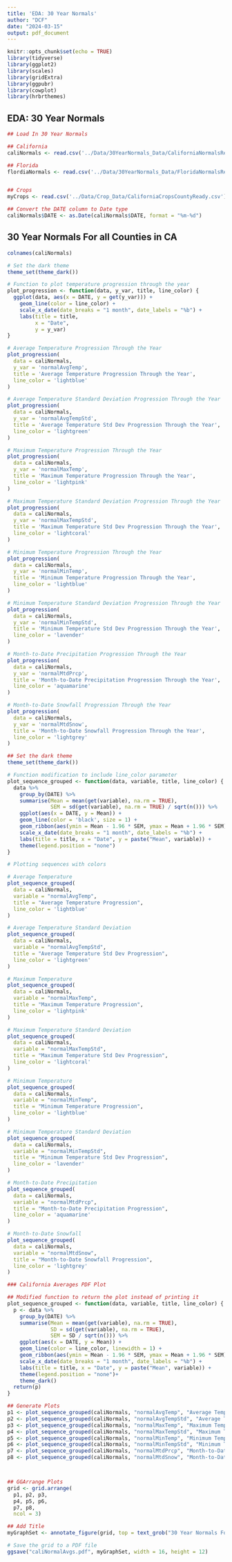 ```yaml
---
title: 'EDA: 30 Year Normals'
author: "DCF"
date: "2024-03-15"
output: pdf_document
---
```


```r
knitr::opts_chunk$set(echo = TRUE)
library(tidyverse)
library(ggplot2)
library(scales)
library(gridExtra)
library(ggpubr) 
library(cowplot)
library(hrbrthemes)
```

## EDA: 30 Year Normals


```r
## Load In 30 Year Normals

## California
caliNormals <- read.csv('../Data/30YearNormals_Data/CaliforniaNormalsReady.csv')

## Florida
flordiaNormals <- read.csv('../Data/30YearNormals_Data/FloridaNormalsReady.csv')


## Crops 
myCrops <- read.csv('../Data/Crop_Data/CaliforniaCropsCountyReady.csv')

## Convert the DATE column to Date type
caliNormals$DATE <- as.Date(caliNormals$DATE, format = "%m-%d")

```


## 30 Year Normals For all Counties in CA
```r

colnames(caliNormals)

# Set the dark theme
theme_set(theme_dark())

# Function to plot temperature progression through the year
plot_progression <- function(data, y_var, title, line_color) {
  ggplot(data, aes(x = DATE, y = get(y_var))) +
    geom_line(color = line_color) +
    scale_x_date(date_breaks = "1 month", date_labels = "%b") +
    labs(title = title,
         x = "Date",
         y = y_var)
}

# Average Temperature Progression Through the Year
plot_progression(
  data = caliNormals, 
  y_var = 'normalAvgTemp', 
  title = 'Average Temperature Progression Through the Year', 
  line_color = 'lightblue'
)

# Average Temperature Standard Deviation Progression Through the Year
plot_progression(
  data = caliNormals, 
  y_var = 'normalAvgTempStd', 
  title = 'Average Temperature Std Dev Progression Through the Year', 
  line_color = 'lightgreen'
)

# Maximum Temperature Progression Through the Year
plot_progression(
  data = caliNormals, 
  y_var = 'normalMaxTemp', 
  title = 'Maximum Temperature Progression Through the Year', 
  line_color = 'lightpink'
)

# Maximum Temperature Standard Deviation Progression Through the Year
plot_progression(
  data = caliNormals, 
  y_var = 'normalMaxTempStd', 
  title = 'Maximum Temperature Std Dev Progression Through the Year', 
  line_color = 'lightcoral'
)

# Minimum Temperature Progression Through the Year
plot_progression(
  data = caliNormals, 
  y_var = 'normalMinTemp', 
  title = 'Minimum Temperature Progression Through the Year', 
  line_color = 'lightblue'
)

# Minimum Temperature Standard Deviation Progression Through the Year
plot_progression(
  data = caliNormals, 
  y_var = 'normalMinTempStd', 
  title = 'Minimum Temperature Std Dev Progression Through the Year', 
  line_color = 'lavender'
)

# Month-to-Date Precipitation Progression Through the Year
plot_progression(
  data = caliNormals, 
  y_var = 'normalMtdPrcp', 
  title = 'Month-to-Date Precipitation Progression Through the Year', 
  line_color = 'aquamarine'
)

# Month-to-Date Snowfall Progression Through the Year
plot_progression(
  data = caliNormals, 
  y_var = 'normalMtdSnow', 
  title = 'Month-to-Date Snowfall Progression Through the Year', 
  line_color = 'lightgrey'
)
```   


```r
## Set the dark theme
theme_set(theme_dark())

# Function modification to include line_color parameter
plot_sequence_grouped <- function(data, variable, title, line_color) {
  data %>%
    group_by(DATE) %>%
    summarise(Mean = mean(get(variable), na.rm = TRUE),
              SEM = sd(get(variable), na.rm = TRUE) / sqrt(n())) %>%
    ggplot(aes(x = DATE, y = Mean)) +
    geom_line(color = 'black', size = 1) +
    geom_ribbon(aes(ymin = Mean - 1.96 * SEM, ymax = Mean + 1.96 * SEM), fill = line_color, alpha = 0.3) +
    scale_x_date(date_breaks = "1 month", date_labels = "%b") +
    labs(title = title, x = "Date", y = paste("Mean", variable)) +
    theme(legend.position = "none")
}

# Plotting sequences with colors

# Average Temperature
plot_sequence_grouped(
  data = caliNormals, 
  variable = "normalAvgTemp", 
  title = "Average Temperature Progression",
  line_color = 'lightblue'
)

# Average Temperature Standard Deviation
plot_sequence_grouped(
  data = caliNormals, 
  variable = "normalAvgTempStd", 
  title = "Average Temperature Std Dev Progression",
  line_color = 'lightgreen'
)

# Maximum Temperature
plot_sequence_grouped(
  data = caliNormals, 
  variable = "normalMaxTemp", 
  title = "Maximum Temperature Progression",
  line_color = 'lightpink'
)

# Maximum Temperature Standard Deviation
plot_sequence_grouped(
  data = caliNormals, 
  variable = "normalMaxTempStd", 
  title = "Maximum Temperature Std Dev Progression",
  line_color = 'lightcoral'
)

# Minimum Temperature
plot_sequence_grouped(
  data = caliNormals, 
  variable = "normalMinTemp", 
  title = "Minimum Temperature Progression",
  line_color = 'lightblue'
)

# Minimum Temperature Standard Deviation
plot_sequence_grouped(
  data = caliNormals, 
  variable = "normalMinTempStd", 
  title = "Minimum Temperature Std Dev Progression",
  line_color = 'lavender'
)

# Month-to-Date Precipitation
plot_sequence_grouped(
  data = caliNormals, 
  variable = "normalMtdPrcp", 
  title = "Month-to-Date Precipitation Progression",
  line_color = 'aquamarine'
)

# Month-to-Date Snowfall
plot_sequence_grouped(
  data = caliNormals, 
  variable = "normalMtdSnow", 
  title = "Month-to-Date Snowfall Progression",
  line_color = 'lightgrey'
)

```     
```r
### California Averages PDF Plot

## Modified function to return the plot instead of printing it
plot_sequence_grouped <- function(data, variable, title, line_color) {
  p <- data %>%
    group_by(DATE) %>%
    summarise(Mean = mean(get(variable), na.rm = TRUE),
              SD = sd(get(variable), na.rm = TRUE),
              SEM = SD / sqrt(n())) %>%
    ggplot(aes(x = DATE, y = Mean)) +
    geom_line(color = line_color, linewidth = 1) +
    geom_ribbon(aes(ymin = Mean - 1.96 * SEM, ymax = Mean + 1.96 * SEM), fill = line_color, alpha = 0.4) +
    scale_x_date(date_breaks = "1 month", date_labels = "%b") +
    labs(title = title, x = "Date", y = paste("Mean", variable)) +
    theme(legend.position = "none")+
    theme_dark()
  return(p)
}

## Generate Plots
p1 <- plot_sequence_grouped(caliNormals, "normalAvgTemp", "Average Temperature Progression", 'lightblue')
p2 <- plot_sequence_grouped(caliNormals, "normalAvgTempStd", "Average Temperature Std Dev Progression", 'lightgreen')
p3 <- plot_sequence_grouped(caliNormals, "normalMaxTemp", "Maximum Temperature Progression", 'lightpink')
p4 <- plot_sequence_grouped(caliNormals, "normalMaxTempStd", "Maximum Temperature Std Dev Progression", 'lightcoral')
p5 <- plot_sequence_grouped(caliNormals, "normalMinTemp", "Minimum Temperature Progression", 'lightblue')
p6 <- plot_sequence_grouped(caliNormals, "normalMinTempStd", "Minimum Temperature Std Dev Progression", 'lavender')
p7 <- plot_sequence_grouped(caliNormals, "normalMtdPrcp", "Month-to-Date Precipitation Progression", 'aquamarine')
p8 <- plot_sequence_grouped(caliNormals, "normalMtdSnow", "Month-to-Date Snowfall Progression", 'lightgrey')



## GGArrange Plots 
grid <- grid.arrange(
  p1, p2, p3, 
  p4, p5, p6, 
  p7, p8, 
  ncol = 3)

## Add Title
myGraphSet <- annotate_figure(grid, top = text_grob("30 Year Normals For All of California"))

# Save the grid to a PDF file
ggsave("caliNormalAvgs.pdf", myGraphSet, width = 16, height = 12)

```  


